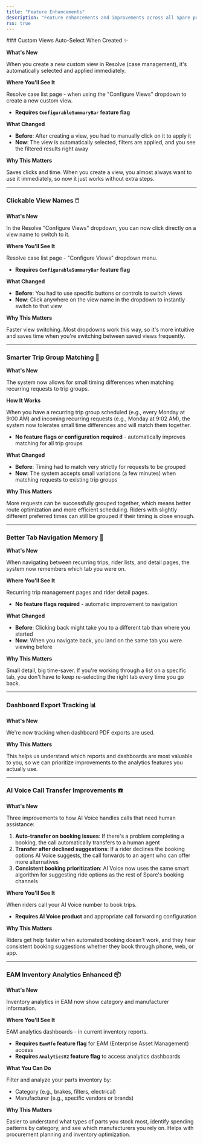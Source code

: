 ```yaml
---
title: "Feature Enhancements"
description: "Feature enhancements and improvements across all Spare products for internal teams"
rss: true
---
```


<Update label="October 9, 2025" description="Feature Enhancements">
  ### Custom Views Auto-Select When Created ✨

  **What's New**

  When you create a new custom view in Resolve (case management), it's automatically selected and applied immediately.

  **Where You'll See It**

  Resolve case list page - when using the "Configure Views" dropdown to create a new custom view.
  - **Requires `ConfigurableSummaryBar` feature flag**

  **What Changed**
  - **Before**: After creating a view, you had to manually click on it to apply it
  - **Now**: The view is automatically selected, filters are applied, and you see the filtered results right away

  **Why This Matters**

  Saves clicks and time. When you create a view, you almost always want to use it immediately, so now it just works without extra steps.

  ---

  ### Clickable View Names 🖱️

  **What's New**

  In the Resolve "Configure Views" dropdown, you can now click directly on a view name to switch to it.

  **Where You'll See It**

  Resolve case list page - "Configure Views" dropdown menu.
  - **Requires `ConfigurableSummaryBar` feature flag**

  **What Changed**
  - **Before**: You had to use specific buttons or controls to switch views
  - **Now**: Click anywhere on the view name in the dropdown to instantly switch to that view

  **Why This Matters**

  Faster view switching. Most dropdowns work this way, so it's more intuitive and saves time when you're switching between saved views frequently.

  ---

  ### Smarter Trip Group Matching 🎯

  **What's New**

  The system now allows for small timing differences when matching recurring requests to trip groups.

  **How It Works**

  When you have a recurring trip group scheduled (e.g., every Monday at 9:00 AM) and incoming recurring requests (e.g., Monday at 9:02 AM), the system now tolerates small time differences and will match them together.
  - **No feature flags or configuration required** - automatically improves matching for all trip groups

  **What Changed**
  - **Before**: Timing had to match very strictly for requests to be grouped
  - **Now**: The system accepts small variations (a few minutes) when matching requests to existing trip groups

  **Why This Matters**

  More requests can be successfully grouped together, which means better route optimization and more efficient scheduling. Riders with slightly different preferred times can still be grouped if their timing is close enough.

  ---

  ### Better Tab Navigation Memory 🧭

  **What's New**

  When navigating between recurring trips, rider lists, and detail pages, the system now remembers which tab you were on.

  **Where You'll See It**

  Recurring trip management pages and rider detail pages.
  - **No feature flags required** - automatic improvement to navigation

  **What Changed**
  - **Before**: Clicking back might take you to a different tab than where you started
  - **Now**: When you navigate back, you land on the same tab you were viewing before

  **Why This Matters**

  Small detail, big time-saver. If you're working through a list on a specific tab, you don't have to keep re-selecting the right tab every time you go back.

  ---

  ### Dashboard Export Tracking 📊

  **What's New**

  We're now tracking when dashboard PDF exports are used.

  **Why This Matters**

  This helps us understand which reports and dashboards are most valuable to you, so we can prioritize improvements to the analytics features you actually use.

  ---

  ### AI Voice Call Transfer Improvements ☎️

  **What's New**

  Three improvements to how AI Voice handles calls that need human assistance:

  1. **Auto-transfer on booking issues**: If there's a problem completing a booking, the call automatically transfers to a human agent
  2. **Transfer after declined suggestions**: If a rider declines the booking options AI Voice suggests, the call forwards to an agent who can offer more alternatives
  3. **Consistent booking prioritization**: AI Voice now uses the same smart algorithm for suggesting ride options as the rest of Spare's booking channels

  **Where You'll See It**

  When riders call your AI Voice number to book trips.
  - **Requires AI Voice product** and appropriate call forwarding configuration

  **Why This Matters**

  Riders get help faster when automated booking doesn't work, and they hear consistent booking suggestions whether they book through phone, web, or app.

  ---

  ### EAM Inventory Analytics Enhanced 📦

  **What's New**

  Inventory analytics in EAM now show category and manufacturer information.

  **Where You'll See It**

  EAM analytics dashboards - in current inventory reports.
  - **Requires `EamMfe` feature flag** for EAM (Enterprise Asset Management) access
  - **Requires `AnalyticsV2` feature flag** to access analytics dashboards

  **What You Can Do**

  Filter and analyze your parts inventory by:
  - Category (e.g., brakes, filters, electrical)
  - Manufacturer (e.g., specific vendors or brands)

  **Why This Matters**

  Easier to understand what types of parts you stock most, identify spending patterns by category, and see which manufacturers you rely on. Helps with procurement planning and inventory optimization.
</Update>
